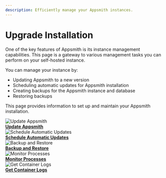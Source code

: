 ```yaml
---
description: Efficiently manage your Appsmith instances.
---
```



# Upgrade Installation
One of the key features of Appsmith is its instance management capabilities. This page is a gateway to various management tasks you can perform on your self-hosted instance. 

You can manage your instance by:
* Updating Appsmith to a new version
* Scheduling automatic updates for Appsmith installation
* Creating backups for the Appsmith instance and database
* Restoring backups

This page provides information to set up and maintain your Appsmith installation.

<div className="containerGridSampleApp">

   <div className=" containerColumnSampleApp columnGrid column-one">
      <div className="containerCol">
         <img className="containerImage" src="/img/update-Appsmith.png" style= {{width:"60px", height:"60px", margin:"0"}} alt="Update Appsmith"/>
      </div>
      <b><a href="/getting-started/setup/instance-management/update-appsmith">Update Appsmith</a></b>
      <div className="containerDescription"> 
      </div>
   </div>

   <div className="containerColumnSampleApp columnGrid column-two">
   <div className="containerCol">
         <img className="containerImage" src="/img/maintenance-window.png" style= {{width:"50px", height:"50px", 'margin-bottom': "4px", 'margin-top': "8px"}} alt="Schedule Automatic Updates"/>
      </div>
      <b><a href="/getting-started/setup/instance-management/maintenance-window">Schedule Automatic Updates</a></b>
      <div className="containerDescription"> 
      </div>
   </div>
 
</div> 

<div className="containerGridSampleApp">
   <div className="containerColumnSampleApp columnGrid column-one">
    <div className="containerCol">
         <img className="containerImage" src="/img/backup-and-restore.png" style= {{width:"50px", height:"50px", 'margin-bottom': "4px", 'margin-top': "8px"}} alt="Backup and Restore"/>
      </div> 
      <b><a href="/getting-started/setup/instance-management/appsmithctl">Backup and Restore</a></b>
      <div className="containerDescription">
   </div>
   </div>
   <div className=" containerColumnSampleApp columnGrid column-two">
    <div className="containerCol">
         <img className="containerImage" src="/img/control-panel.png" style= {{width:"50px", height:"50px", 'margin-bottom': "4px", 'margin-top': "8px"}} alt="Monitor Processes"/>
      </div> 
      <b><a href="/getting-started/setup/instance-management/supervisor">Monitor Processes</a></b>
      <div className="containerDescription">
      </div>
   </div>
</div> 
<div className="containerGridSampleApp">
   <div className="containerColumnSampleApp columnGrid column-one">
    <div className="containerCol">
         <img className="containerImage" src="/img/get-container-logs.png" style= {{width:"50px", height:"50px", 'margin-bottom': "4px", 'margin-top': "8px"}} alt="Get Container Logs"/>
      </div> 
      <b><a href="/getting-started/setup/instance-management/how-to-get-container-logs">Get Container Logs</a></b>
      <div className="containerDescription">
      </div>
      
   </div>
   <div className="columnGrid column-two" style={{padding:"20px"}}></div>
</div>